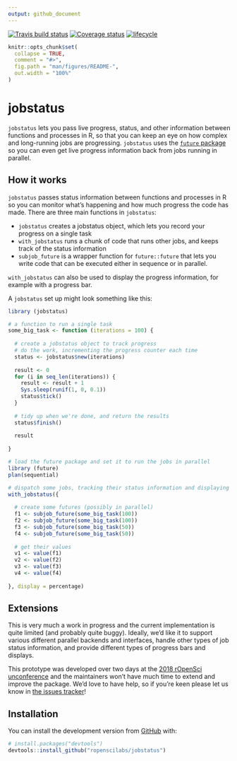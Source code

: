 ```yaml
---
output: github_document
---
```


[![Travis build status](https://travis-ci.org/ropenscilabs/jobstatus.svg?branch=master)](https://travis-ci.org/ropenscilabs/jobstatus)
[![Coverage status](https://codecov.io/gh/ropenscilabs/jobstatus/branch/master/graph/badge.svg)](https://codecov.io/github/ropenscilabs/jobstatus?branch=master)
[![lifecycle](https://img.shields.io/badge/lifecycle-experimental-orange.svg)](https://www.tidyverse.org/lifecycle/#experimental)

<!-- README.md is generated from README.Rmd. Please edit that file -->

```r
knitr::opts_chunk$set(
  collapse = TRUE,
  comment = "#>",
  fig.path = "man/figures/README-",
  out.width = "100%"
)
```
# jobstatus

`jobstatus` lets you pass live progress, status, and other information between functions and processes in R, so that you can keep an eye on how complex and long-running jobs are progressing. `jobstatus` uses the [`future` package](https://cran.r-project.org/package=future) so you can even get live progress information back from jobs running in parallel.

## How it works

`jobstatus` passes status information between functions and processes in R so you can monitor what's happening and how much progress the code has made. There are three main functions in `jobstatus`:

 - `jobstatus` creates a jobstatus object, which lets you record your progress on a single task
 - `with_jobstatus` runs a chunk of code that runs other jobs, and keeps track of the status information
 - `subjob_future` is a wrapper function for `future::future` that lets you write code that can be executed either in sequence or in parallel.
 
`with_jobstatus` can also be used to display the progress information, for example with a  progress bar.
 
A `jobstatus` set up might look something like this:

```r
library (jobstatus)

# a function to run a single task
some_big_task <- function (iterations = 100) {
  
  # create a jobstatus object to track progress
  # do the work, incrementing the progress counter each time
  status <- jobstatus$new(iterations)
  
  result <- 0
  for (i in seq_len(iterations)) {
    result <- result + 1
    Sys.sleep(runif(1, 0, 0.1))
    status$tick()
  }
  
  # tidy up when we're done, and return the results
  status$finish()
  
  result
  
} 

# load the future package and set it to run the jobs in parallel
library (future)
plan(sequential)

# dispatch some jobs, tracking their status information and displaying multiple progress bars
with_jobstatus({
  
  # create some futures (possibly in parallel)
  f1 <- subjob_future(some_big_task(100))
  f2 <- subjob_future(some_big_task(100))
  f3 <- subjob_future(some_big_task(50))
  f4 <- subjob_future(some_big_task(50))
  
  # get their values
  v1 <- value(f1)
  v2 <- value(f2)
  v3 <- value(f3)
  v4 <- value(f4)
  
}, display = percentage)
```
<!-- ![](parallel_progress_gif) -->

## Extensions

This is very much a work in progress and the current implementation is quite limited (and probably quite buggy). Ideally, we'd like it to support various different parallel backends and interfaces, handle other types of job status information, and provide different types of progress bars and displays.

This prototype was developed over two days at the [2018 rOpenSci unconference](http://unconf18.ropensci.org/) and the maintainers won't have much time to extend and improve the package. We'd love to have help, so if you're keen please let us know in [the issues tracker](https://github.com/ropenscilabs/jobstatus/issues)!

## Installation

You can install the development version from [GitHub](https://github.com/) with:

``` r
# install.packages("devtools")
devtools::install_github("ropenscilabs/jobstatus")
```

